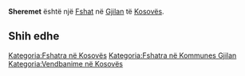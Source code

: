 {{Fshat në Kosovës
 | Emri                = Sheremet
| sqi_N_name = Sheremet
| sqi_N_FULL_NAME_RO = Sheremet
| sqi_N_FULL_NAME_ND_RO = Sheremet
| sqi_N_SORT_NAME_RG = SHEREMET
| sqi_N_FULL_NAME_RG = Sheremet
| sqi_N_FULL_NAME_ND_RG = Sheremet
| sqi_V_name = Sheremetaj
| sqi_V_FULL_NAME_RO = Sheremetaj
| sqi_V_FULL_NAME_ND_RO = Sheremetaj
| sqi_V_SORT_NAME_RG = SHEREMETAJ
| sqi_V_FULL_NAME_RG = Sheremetaj
| sqi_V_FULL_NAME_ND_RG = Sheremetaj
| srp_N_name = Šeremet
| srp_N_FULL_NAME_RO = Šeremet
| srp_N_FULL_NAME_ND_RO = Seremet
| srp_N_SORT_NAME_RG = SEREMET
| srp_N_FULL_NAME_RG = Šeremet
| srp_N_FULL_NAME_ND_RG = Seremet
| srp_NS_name = Шеремет
| srp_NS_FULL_NAME_RO = Шеремет
| srp_NS_FULL_NAME_ND_RO = Шеремет
| srp_NS_SORT_NAME_RG = ШЕРЕМЕТ
| srp_NS_FULL_NAME_RG = Шеремет
| srp_NS_FULL_NAME_ND_RG = Шеремет

 | Emri (Rasa dhanore) = 
 | Figura              = 
 | Shteti              = Kosovo
 | Komuna              = Gjilan
 | Kodi postar         = 
 | Sipërfaqja          = 

 | Popullsia           = 

 | Regj. i popullsisë  = 
 | Dend. e popullsisë  = 
 | Faqja zyrtare       = 
 <!--- Koordinatat ----> 
 | Gjerësia            = 42.435556
 | Gjatësia            = 20.330278
 | Lartësia            = 
}}
'''Sheremet''' është një [[Fshat]] në [[Gjilan]] të [[Kosovës]].

<!-- == Gjeografia == -->
<!-- == Historia == -->
<!-- == Demografia == -->
== Shih edhe ==
{{Komuna Gjilan}}
{{Kosovo-Administrata-Cung}}

[[Kategoria:Fshatra në Kosovës]]
[[Kategoria:Fshatra në Kommunes Gjilan]]
[[Kategoria:Vendbanime në Kosovës]]